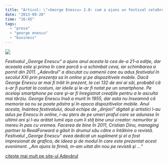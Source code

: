 ```yaml
---
title: "Articol: \"«George Enescu» 2.0: cum a ajuns un festival celebru în pas cu vremurile, pe Internet şi pe smartphone\""
date: "2013-09-20"
time: "16:45"
tags:
  - "presa"
  - "george enescu"
  - "business"
---
```

![](media/61756679381_0.jpg){style="min-width:100%"}

*Festivalul „George Enescu" a ajuns anul acesta la cea de-a 21-a ediţie, dar aceasta este şi prima în care parcă s-a schimbat ceva, iar schimbarea a pornit din 2011. „Adevărul" a discutat cu oamenii care au adus festivalul în secolul XXI prin prezenţa sa în online şi pe dispozitivele mobile. Dacă George Enescu ar mai fi trăit în prezent, la cei 132 de ani ai săi, probabil că s-ar fi purtat la costum, iar ideile şi le-ar fi notat pe un smartphone. Pe acelaşi smartphone pe care şi-ar fi înregistrat creaţiile pentru a le asculta mai târziu. George Enescu însă a murit în 1955, dar asta nu înseamnă că memoria sa nu se poate păstra şi în epoca dispozitivelor mobile. Anul acesta, înaintea festivalului, două echipe de „dirijori" digitali şi artistici l-au adus pe Enescu în online, i-au şters de pe umeri praful care se adunase în ultimii ani şi l-au arătat lumii aşa cum îi stă bine unui creator: nemuritor şi mereu în pas cu vremea. Facerea de bine În 2011, Cristian Dinu, managing partner la ReadForward a găsit în drumul său către o întâlnire o revistă. Festivalul „George Enescu" avea dedicat un supliment şi el a fost impresionat de grafica, de ideea şi de modul în care este prezentat acest eveniment. „Am ajuns la firmă, m-am uitat din nou pe revistă şi ..."*

[citește mai mult pe site-ul Adevărul](http://adevarul.ro/tech/internet/george-enescu-20-ajuns-festival-celebru-pas-vremurile-internet-smartphone-1_5236fbd5c7b855ff568cb6c8/index.html){target="_blank"}